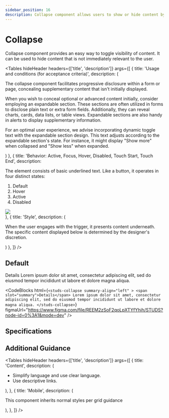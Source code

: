 ```yaml
---
sidebar_position: 16
description: Collapse component allows users to show or hide content by expanding or collapsing a section.
---
```


# Collapse

<HeaderComponent
  htmlTag="studs-collapse"
  jsxTag="StudsCollapse"
  version="Since 1.0"
  status="Stable"
  urlGithub="display/collapse.ts" 
  urlStrbook="studs-display-collapse--default"
  folder="display"
/>

Collapse component provides an easy way to toggle visibility of content. It can be used to hide content that is not immediately relevant to the user.


<Tables
  hideHeader
  headers={['title', 'description']}
  args={[
    {
      title: 'Usage and conditions (for acceptance criteria)',
      description: (
<div>
    <p>The collapse component facilitates progressive disclosure within a form or page, concealing supplementary content that isn't initially displayed. </p>
    <p>When you wish to conceal optional or advanced content initially, consider employing an expandable section. These sections are often utilized in forms to disclose plain text or extra form fields. Additionally, they can reveal charts, cards, data lists, or table views. Expandable sections are also handy in alerts to display supplementary information.</p>
    <p>For an optimal user experience, we advise incorporating dynamic toggle text with the expandable section design. This text adjusts according to the expandable section's state. For instance, it might display "Show more" when collapsed and "Show less" when expanded.</p>
</div>)
    },
    {
      title: 'Behavior: Active, Focus, Hover, Disabled, Touch Start, Touch End',
      description: <div>
    <p>The element consists of basic underlined text. Like a button, it operates in four distinct states:</p>
    <ol>
    <li>Default</li>
    <li>Hover</li>
    <li>Active</li>
    <li>Disabled</li>
    </ol>
    <img src="/img/collapse_elements.png" />
      </div>
    },
    {
      title: 'Style',
      description: (<div>
      <p>When the user engages with the trigger, it presents content underneath. The specific content displayed below is determined by the designer's discretion.</p>
              </div>)
    },
]}
/>


## Default

<ResizerFeatures>
  <studs-collapse
    summary-align="left"
  >
    <span slot="summary">Details</span>
    Lorem ipsum dolor sit amet, consectetur adipiscing elit, sed do eiusmod tempor incididunt ut labore et dolore magna aliqua.
  </studs-collapse>
</ResizerFeatures>

<CodeBlocks
  html={`
    <studs-collapse
      summary-align="left"
    >
      <span slot="summary">Details</span>
      Lorem ipsum dolor sit amet, consectetur adipiscing elit, sed do eiusmod tempor incididunt ut labore et dolore magna aliqua.
    </studs-collapse>
  `}
  figmaUrl="https://www.figma.com/file/REEM2zSoF2qoLpXTYfYhih/STUDS?node-id=0%3A1&mode=dev"
/>

## Specifications


<PropertyTabs componentKey="collapse" />

## Additional Guidance

<Tables
  hideHeader
  headers={['title', 'description']}
  args={[
    {
      title: 'Content',
      description: (
        <div>
          <ul>
          <li>Simplify language and use clear language.</li>
          <li>Use descriptive links.</li>
          </ul>
        </div>
      ),
    },
    {
      title: 'Mobile',
      description: (
        <p>This component inherits normal styles per grid guidance</p>
      ),
    },
  ]}
/>